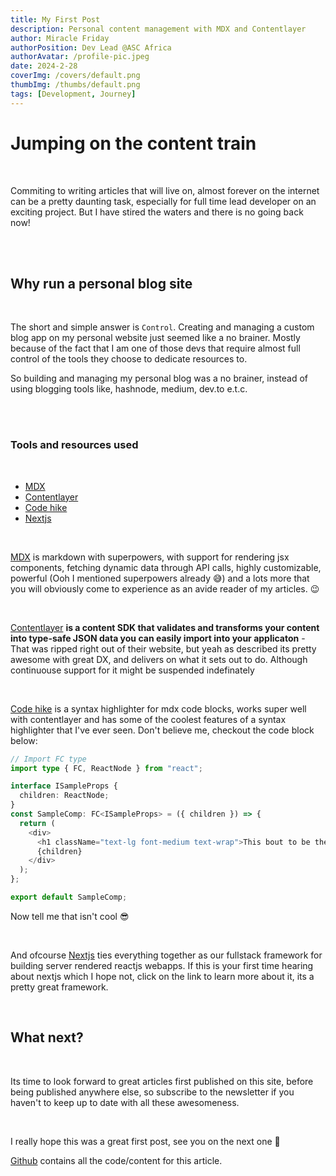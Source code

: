 ```yaml
---
title: My First Post
description: Personal content management with MDX and Contentlayer
author: Miracle Friday
authorPosition: Dev Lead @ASC Africa
authorAvatar: /profile-pic.jpeg
date: 2024-2-28
coverImg: /covers/default.png
thumbImg: /thumbs/default.png
tags: [Development, Journey]
---
```


# Jumping on the content train

<br />

Commiting to writing articles that will live on, almost forever on the internet can be a pretty daunting task, especially for full time lead developer on an exciting project. But I have stired the waters and there is no going back now!

<br />
<br />

## Why run a personal blog site

<br />

The short and simple answer is `Control`. Creating and managing a custom blog app on my personal website just seemed like a no brainer. Mostly because of the fact that I am one of those devs that require almost full control of the tools they choose to dedicate resources to.

So building and managing my personal blog was a no brainer, instead of using blogging tools like, hashnode, medium, dev.to e.t.c.

<br />
<br />

### Tools and resources used

<br />

- [MDX](https://mdxjs.com)
- [Contentlayer](https://contentlayer.dev)
- [Code hike](https://codehike.org)
- [Nextjs](https://nextjs.org)

<br />

[MDX](https://mdxjs.com) is markdown with superpowers, with support for rendering jsx components, fetching dynamic data through API calls, highly customizable, powerful (Ooh I mentioned superpowers already 😅) and a lots more that you will obviously come to experience as an avide reader of my articles. 😉

<br />

[Contentlayer](https://contentlayer.dev) **is a content SDK that validates and transforms your content into type-safe JSON data you can easily import into your applicaton** - That was ripped right out of their website, but yeah as described its pretty awesome with great DX, and delivers on what it sets out to do. Although continuouse support for it might be suspended indefinately

<br />

[Code hike](https://codehike.org) is a syntax highlighter for mdx code blocks, works super well with contentlayer and has some of the coolest features of a syntax highlighter that I've ever seen. Don't believe me, checkout the code block below:

```ts sample.ts showLineNumbers
// Import FC type
import type { FC, ReactNode } from "react";

interface ISampleProps {
  children: ReactNode;
}
const SampleComp: FC<ISampleProps> = ({ children }) => {
  return (
    <div>
      <h1 className="text-lg font-medium text-wrap">This bout to be the coolest component on the block</h1>
      {children}
    </div>
  );
};

export default SampleComp;

```

Now tell me that isn't cool 😎

<br/>

And ofcourse [Nextjs](https://nextjs.org) ties everything together as our fullstack framework for building server rendered reactjs webapps. If this is your first time hearing about nextjs which I hope not, click on the link to learn more about it, its a pretty great framework.

<br/>

## What next?

<br/>

Its time to look forward to great articles first published on this site, before being published anywhere else, so subscribe to the newsletter if you haven't to keep up to date with all these awesomeness.

<br/>

I really hope this was a great first post, see you on the next one 👋

[Github](https://github.com/afullsnack/personal) contains all the code/content for this article.
